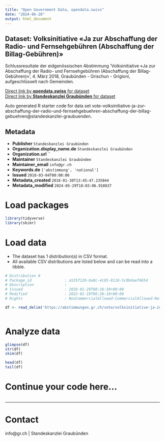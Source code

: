 ```yaml
---
title: "Open Government Data, opendata.swiss"
date: "2024-06-20"
output: html_document
---
```


## Dataset: Volksinitiative «Ja zur Abschaffung der Radio- und Fernsehgebühren (Abschaffung der Billag-Gebühren)»

Schlussresultate der eidgenössischen Abstimmung 'Volksinitiative «Ja zur Abschaffung der Radio- und Fernsehgebühren (Abschaffung der Billag-Gebühren)»', 4. März 2018, Graubünden - Grischun - Grigioni, aufgeschlüsselt nach Gemeinden.

[Direct link by **opendata.swiss** for dataset](https://opendata.swiss/de/dataset/volksinitiative-ja-zur-abschaffung-der-radio-und-fernsehgebuhren-abschaffung-der-billag-gebuhre)<br>
[Direct link by **Standeskanzlei Graubünden** for dataset](https://abstimmungen.gr.ch/vote/volksinitiative-ja-zur-abschaffung-der-radio-und-fernsehgebuehren-abschaffung-der-billag-gebuehren/data)

Auto generated R starter code for data set vote-volksinitiative-ja-zur-abschaffung-der-radio-und-fernsehgebuehren-abschaffung-der-billag-gebuehren@standeskanzlei-graubuenden.

## Metadata

- **Publisher** `Standeskanzlei Graubünden`
- **Organization.display_name.de** `Standeskanzlei Graubünden`
- **Organization.url** ``
- **Maintainer** `Standeskanzlei Graubünden`
- **Maintainer_email** `info@gr.ch`
- **Keywords.de** `['abstimmung', 'national']`
- **Issued** `2018-03-04T00:00:00`
- **Metadata_created** `2018-01-30T13:45:47.235844`
- **Metadata_modified** `2024-05-29T18:03:06.910837`


# Load packages

```r

library(tidyverse)
library(skimr)

```

# Load data

-   The dataset has 1 distribution(s) in CSV format.
-   All available CSV distributions are listed below and can be read into a tibble.

```r

# Distribution 0
# Package_id               : a535f120-6a0c-4c85-8118-5c0b4aef6654
# Description              : 
# Issued                   : 2018-01-29T08:26:30+00:00
# Modified                 : 2022-01-19T06:36:18+00:00
# Rights                   : NonCommercialAllowed-CommercialAllowed-ReferenceRequired

df <- read_delim('https://abstimmungen.gr.ch/vote/volksinitiative-ja-zur-abschaffung-der-radio-und-fernsehgebuehren-abschaffung-der-billag-gebuehren/data-csv')



```

# Analyze data

```r

glimpse(df)
str(df)
skim(df)

head(df)
tail(df)

```

# Continue your code here...

```r

```

------------------------------------------------------------------------

# Contact

info@gr.ch | Standeskanzlei Graubünden
